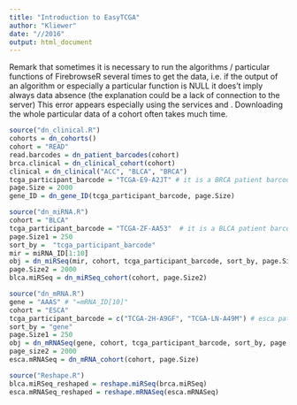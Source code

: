 ```yaml
---
title: "Introduction to EasyTCGA"
author: "Kliewer"
date: "//2016"
output: html_document
---
```



Remark that sometimes it is necessary to run the algorithms / particular functions of FirebrowseR 
several times to get the data, i.e. if the output of an algorithm or especially a particular function 
is NULL it does't imply always data absence (the explanation could be a lack of connection to the server)
This error appears especially using the services \code{\link{Analyses.CopyNumber.Genes.All}} and \code{\link{Samples.mRNASeq}}.
Downloading the whole particular data of a cohort often takes much time.


```r
source("dn_clinical.R")
cohorts = dn_cohorts()
cohort = "READ"
read.barcodes = dn_patient_barcodes(cohort) 
brca.clinical = dn_clinical_cohort(cohort)
clinical = dn_clinical("ACC", "BLCA", "BRCA")
tcga_participant_barcode = "TCGA-E9-A2JT" # it is a BRCA patient barcode
page.Size = 2000
gene_ID = dn_gene_ID(tcga_participant_barcode, page.Size)
````

```r
source("dn_miRNA.R")
cohort = "BLCA"
tcga_participant_barcode = "TCGA-ZF-AA53"  # it is a BLCA patient barcode
page.Size1 = 250
sort_by =  "tcga_participant_barcode"
mir = miRNA_ID[1:10]
obj = dn_miRSeq(mir, cohort, tcga_participant_barcode, sort_by, page.Size1)
page.Size2 = 2000
blca.miRSeq = dn_miRSeq_cohort(cohort, page.Size2) 
```

```r
source("dn_mRNA.R")
gene = "AAAS" # "=mRNA_ID[10]"
cohort = "ESCA"
tcga_participant_barcode = c("TCGA-2H-A9GF", "TCGA-LN-A49M") # esca patient barcodes
sort_by = "gene"
page.Size1 = 250
obj = dn_mRNASeq(gene, cohort, tcga_participant_barcode, sort_by, page.Size2)
page_size2 = 2000
esca.mRNASeq = dn_mRNA_cohort(cohort, page.Size)
```

```r
source("Reshape.R")
blca.miRSeq_reshaped = reshape.miRSeq(brca.miRSeq)
esca.mRNASeq_reshaped = reshape.mRNASeq(esca.mRNASeq)
```


